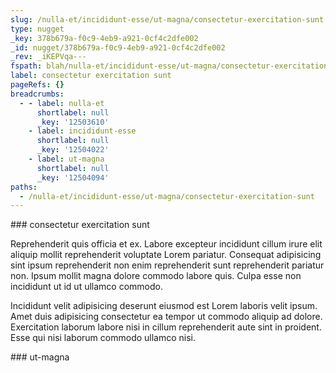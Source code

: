 ```yaml
---
slug: /nulla-et/incididunt-esse/ut-magna/consectetur-exercitation-sunt
type: nugget
_key: 378b679a-f0c9-4eb9-a921-0cf4c2dfe002
_id: nugget/378b679a-f0c9-4eb9-a921-0cf4c2dfe002
_rev: _iKEPVqa---
fspath: blah/nulla-et/incididunt-esse/ut-magna/consectetur-exercitation-sunt.md
label: consectetur exercitation sunt
pageRefs: {}
breadcrumbs:
  - - label: nulla-et
      shortlabel: null
      _key: '12503610'
    - label: incididunt-esse
      shortlabel: null
      _key: '12504022'
    - label: ut-magna
      shortlabel: null
      _key: '12504094'
paths:
  - /nulla-et/incididunt-esse/ut-magna/consectetur-exercitation-sunt
---
```


<NuggetArea>
<Nugget slug="/nulla-et/incididunt-esse/ut-magna/consectetur-exercitation-sunt" type="nugget" _key="378b679a-f0c9-4eb9-a921-0cf4c2dfe002" _id="nugget/378b679a-f0c9-4eb9-a921-0cf4c2dfe002" _rev="_iKEPVqa---" fspath="blah/nulla-et/incididunt-esse/ut-magna/consectetur-exercitation-sunt.md" label="consectetur exercitation sunt" paths="/nulla-et/incididunt-esse/ut-magna/consectetur-exercitation-sunt">
<NuggetBody>
### consectetur exercitation sunt

Reprehenderit quis officia et ex. Labore excepteur incididunt cillum irure elit aliquip mollit reprehenderit voluptate Lorem pariatur. Consequat adipisicing sint ipsum reprehenderit non enim reprehenderit sunt reprehenderit pariatur non. Ipsum mollit magna dolore commodo labore quis. Culpa esse non incididunt ut id ut ullamco commodo.

Incididunt velit adipisicing deserunt eiusmod est Lorem laboris velit ipsum. Amet duis adipisicing consectetur ea tempor ut commodo aliquip ad dolore. Exercitation laborum labore nisi in cillum reprehenderit aute sint in proident. Esse qui nisi laborum commodo ullamco nisi.

</NuggetBody>
<Breadcrumbs>
<Crumbs>
<Crumb _key="12503610" label="nulla-et" /><Crumb _key="12504022" label="incididunt-esse" /><Crumb _key="12504094" label="ut-magna" />
</Crumbs>
</Breadcrumbs>
</Nugget>

<NuggetsInbound>
</NuggetsInbound>
<NuggetsOutbound>
</NuggetsOutbound>
</NuggetArea>
<PassagesInbound>
<Passage direction="inbound" type="passage" _key="12504094" _id="passage/12504094" _rev="_iKEPVqW--_" label="ut-magna" passage="ut-magna" fspath="blah/nulla-et/incididunt-esse/ut-magna" paths="/nulla-et/incididunt-esse/ut-magna" slug="/nulla-et/incididunt-esse/ut-magna">
<NuggetBody>
### ut-magna

</NuggetBody>
<Breadcrumbs>
<Crumbs>
<Crumb _key="12503610" label="nulla-et" /><Crumb _key="12504022" label="incididunt-esse" />
</Crumbs>
</Breadcrumbs>
</Passage>

</PassagesInbound>
<PassagesOutbound>
</PassagesOutbound>